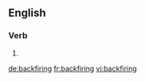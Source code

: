==English==

===Verb===
{{head|en|present participle}}

# {{present participle of|backfire|lang=en}}

[[de:backfiring]]
[[fr:backfiring]]
[[vi:backfiring]]